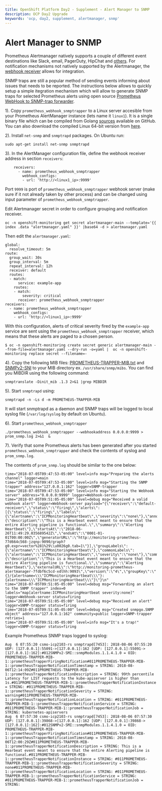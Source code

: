 ```yaml
---
title: OpenShift Platform Day2 - Supplement - Alert Manager to SNMP
description: OCP Day2 Upgrade
keywords: 'ocp, day2, supplement, alertmanager, snmp'
---
```


# Alert Manager to SNMP


Prometheus Alertmanager natively supports a couple of different event destinations like Slack, email, PagerDuty, HipChat and [others](https://prometheus.io/docs/alerting/configuration/). For notification mechanisms not natively supported by the Alertmanager, the [webhook receiver](https://prometheus.io/docs/alerting/configuration/#webhook_config) allows for integration.

SNMP traps are still a popular method of sending events informing about issues that needs to be reported.
The instructions below allows to quickly setup a simple itegration mechanism which will allow to generate SNMP traps for selected Prometheus alerts using open source [Prometheus WebHook to SNMP-trap forwarder](https://github.com/chrusty/prometheus_webhook_snmptrapper).

1). Copy `prometheus_webhook_snmptrapper` to a Linux server accesible from your Prometheus AlertManager instance (lets name it `linux1`). It is a single binary file which can be compiled from Golang [sources](https://github.com/chrusty/prometheus_webhook_snmptrapper) available on GitHub. You can also download the compiled Linux 64-bit version from [here](https://ibm.box.com/s/sn45d6n2mviwwi3iusmzpxa8fzd75l2p).

2). Install `net-snmp` and `snmptrapd` packages. On Ubuntu run:

```
sudo apt-get install net-snmp snmptrapd
```
3). In the AlertManager configuration file, define the webhook receiver address in section `receivers`:

```
    receivers:
      - name: prometheus_webhook_snmptrapper
        webhook_configs:
        - url: 'http://<linux1_ip>:9999'
```
Port `9999` is port of `prometheus_webhook_snmptrapper` webhook server (make sure if it not already taken by other process) and can be changed using input parameter of `prometheus_webhook_snmptrapper`. 

Edit Alertmanager secret in order to configure grouping and notification receiver.
```
oc -n openshift-monitoring get secret alertmanager-main --template='{{ index .data "alertmanager.yaml" }}' |base64 -d > alertmanager.yaml
```
Then edit the `alertmanager.yaml`:
```
global:
  resolve_timeout: 5m
route:
  group_wait: 30s
  group_interval: 5m
  repeat_interval: 12h
  receiver: default
  routes:
  - match:
      service: example-app
    routes:
    - match:
        severity: critical
      receiver: prometheus_webhook_snmptrapper
receivers:
  - name: prometheus_webhook_snmptrapper
    webhook_configs:
    - url: 'http://<linux1_ip>:9999'
```
With this configuration, alerts of critical severity fired by the `example-app` service are sent using the `prometheus_webhook_snmptrapper` receiver, which means that these alerts are paged to a chosen person.

```
$ oc -n openshift-monitoring create secret generic alertmanager-main --from-file=alertmanager.yaml --dry-run -o=yaml |  oc -n openshift-monitoring replace secret --filename=-
```


4). Copy the following MIB files: [PROMETHEUS-TRAPPER-MIB.txt](https://raw.githubusercontent.com/chrusty/prometheus_webhook_snmptrapper/master/PROMETHEUS-TRAPPER-MIB.txt) and [SNMPv2-SNI](https://raw.githubusercontent.com/hardaker/net-snmp/master/mibs/SNMPv2-SMI.txt) to your MIB directory ex. `/usr/share/snmp/mibs`. You can find you MIBDIR using the following command:

```
snmptranslate -Dinit_mib .1.3 2>&1 |grep MIBDIR
```

5). Start `snmptrapd` using:

```
snmptrapd -n -Ls d -m PROMETHEUS-TRAPPER-MIB
```

It will start snmptrapd as a daemon and SNMP traps will be logged to local syslog file (`/var/log/syslog` by default on Ubuntu).

6). Start `prometheus_webhook_snmptrapper`

```
./prometheus_webhook_snmptrapper --webhookaddress 0.0.0.0:9999 > prom_snmp.log 2>&1  &
```


7). Verify that some Prometheus alerts has been generated after you started `prometheus_webhook_snmptrapper` and check the contents of syslog and `prom_snmp.log`.

The contents of `prom_snmp.log` should be similar to the one below:

```
time="2018-07-05T09:47:53-05:00" level=info msg="Preparing the alerts channel" logger=main
time="2018-07-05T09:47:53-05:00" level=info msg="Starting the SNMP trapper" address="127.0.0.1:162" logger=SNMP-trapper
time="2018-07-05T09:47:53-05:00" level=info msg="Starting the Webhook server" address="0.0.0.0:9999" logger=Webhook-server
time="2018-07-05T09:51:05-05:00" level=debug msg="Received a valid webhook alert" logger=Webhook-server payload="{\"receiver\":\"default-receiver\",\"status\":\"firing\",\"alerts\":[{\"status\":\"firing\",\"labels\":{\"alertname\":\"ICPMonitoringHeartbeat\",\"severity\":\"none\"},\"annotations\":{\"description\":\"This is a Hearbeat event meant to ensure that the entire Alerting pipeline is functional.\",\"summary\":\"Alerting Heartbeat\"},\"startsAt\":\"2018-06-26T11:49:29.035689542Z\",\"endsAt\":\"0001-01-01T00:00:00Z\",\"generatorURL\":\"http://monitoring-prometheus-77d664c568-jzqnp:9090/graph?g0.expr=vector%281%29\\u0026g0.tab=1\"}],\"groupLabels\":{\"alertname\":\"ICPMonitoringHeartbeat\"},\"commonLabels\":{\"alertname\":\"ICPMonitoringHeartbeat\",\"severity\":\"none\"},\"commonAnnotations\":{\"description\":\"This is a Hearbeat event meant to ensure that the entire Alerting pipeline is functional.\",\"summary\":\"Alerting Heartbeat\"},\"externalURL\":\"http://monitoring-prometheus-alertmanager-7fdbf6c5cd-xdlhh:9093\",\"version\":\"4\",\"groupKey\":\"{}/{alertname=\\\"ICPMonitoringHeartbeat\\\"}:{alertname=\\\"ICPMonitoringHeartbeat\\\"}\"}\n"
time="2018-07-05T09:51:05-05:00" level=debug msg="Forwarding an alert to the SNMP trapper" index=0 labels="map[alertname:ICPMonitoringHeartbeat severity:none]" logger=Webhook-server status=firing
time="2018-07-05T09:51:05-05:00" level=debug msg="Received an alert" logger=SNMP-trapper status=firing
time="2018-07-05T09:51:05-05:00" level=debug msg="Created snmpgo.SNMP object" address="127.0.0.1:162" community=public logger=SNMP-trapper retries=1
time="2018-07-05T09:51:05-05:00" level=info msg="It's a trap!" logger=SNMP-trapper status=firing
```

Example Prometheus SNMP traps logged to syslog:

```
Aug  6 07:55:20 csmo-icp2103-rs snmptrapd[7453]: 2018-08-06 07:55:20 UDP: [127.0.0.1]:55091->[127.0.0.1]:162 [UDP: [127.0.0.1]:55091->[127.0.0.1]:162]:#012SNMPv2-SMI::snmpModules.1.1.4.1.0 = OID: PROMETHEUS-TRAPPER-MIB-1::prometheusTrapperFiringNotification#011PROMETHEUS-TRAPPER-MIB-1::prometheusTrapperNotificationTimestamp = STRING: 2018-08-06T12:14:09Z#011PROMETHEUS-TRAPPER-MIB-1::prometheusTrapperNotificationDescription = STRING: 99th percentile Latency for LIST requests to the kube-apiserver is higher than 1s.#011PROMETHEUS-TRAPPER-MIB-1::prometheusTrapperNotificationInstance = STRING: #011PROMETHEUS-TRAPPER-MIB-1::prometheusTrapperNotificationSeverity = STRING: warning#011PROMETHEUS-TRAPPER-MIB-1::prometheusTrapperNotificationLocation = STRING: #011PROMETHEUS-TRAPPER-MIB-1::prometheusTrapperNotificationService = STRING: #011PROMETHEUS-TRAPPER-MIB-1::prometheusTrapperNotificationJob = STRING: kubernetes-apiservers
Aug  6 07:57:30 csmo-icp2103-rs snmptrapd[7453]: 2018-08-06 07:57:30 UDP: [127.0.0.1]:39868->[127.0.0.1]:162 [UDP: [127.0.0.1]:39868->[127.0.0.1]:162]:#012SNMPv2-SMI::snmpModules.1.1.4.1.0 = OID: PROMETHEUS-TRAPPER-MIB-1::prometheusTrapperFiringNotification#011PROMETHEUS-TRAPPER-MIB-1::prometheusTrapperNotificationTimestamp = STRING: 2018-08-06T12:00:29Z#011PROMETHEUS-TRAPPER-MIB-1::prometheusTrapperNotificationDescription = STRING: This is a Hearbeat event meant to ensure that the entire Alerting pipeline is functional.#011PROMETHEUS-TRAPPER-MIB-1::prometheusTrapperNotificationInstance = STRING: #011PROMETHEUS-TRAPPER-MIB-1::prometheusTrapperNotificationSeverity = STRING: none#011PROMETHEUS-TRAPPER-MIB-1::prometheusTrapperNotificationLocation = STRING: #011PROMETHEUS-TRAPPER-MIB-1::prometheusTrapperNotificationService = STRING: #011PROMETHEUS-TRAPPER-MIB-1::prometheusTrapperNotificationJob = STRING:
```